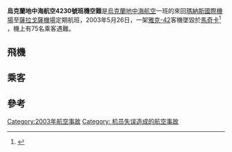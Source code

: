 {{Infobox Airliner accident
|name             = UM Airlines Flight 4230
|occurrence_type  = Accident
|image            = Yakovlev_Yak-42D,_UM_Air_AN2343397.jpg 
|image_size       = 250
|alt              =
|caption          = 空难中坠毁的飞机。
|date             = 2003年5月26日
|Type             = [[可控飛行撞地|可控飛行撞地]]
|Site             = [[土耳其|土耳其]][[馬奇卡|馬奇卡]]附近
|coordinates      =
|Aircraft_type    = [[雅克-42|雅克-42]]
|aircraft_name    =
|Operator         = [[烏克蘭地中海航空|烏克蘭地中海航空]]
|tail_number      = UR-42352
|Origin           = [[瑪納斯國際機場|瑪納斯國際機場]]
|StopoverA         = [[特拉布宗機場|特拉布宗機場]]
|Destination      = [[薩拉戈薩機場|薩拉戈薩機場]]
|Crew             = 13
|Passengers       = 62
|Fatalities       = 75
|Injuries         = 0
}}

{{Coord|40|48|24.77|N|39|39|21.86|E|display=title}}
{{expand language}}

'''烏克蘭地中海航空4230號班機空難'''是[[烏克蘭地中海航空|烏克蘭地中海航空]]一班的來回[[瑪納斯國際機場|瑪納斯國際機場]]至[[薩拉戈薩機場|薩拉戈薩機場]]定期航班，2003年5月26日，一架[[雅克-42|雅克-42]]客機墜毀於[[馬奇卡|馬奇卡]]<ref name=bbc>{{Cite web | url = http://news.bbc.co.uk/1/hi/world/europe/2937584.stm | title = Turkey air crash kills Spanish troops | date = 2003-05-26 | publisher = BBC News | accessdate = 2014-01-15 | archive-date = 2004-06-09 | archive-url = https://web.archive.org/web/20040609140327/http://news.bbc.co.uk/1/hi/world/europe/2937584.stm | dead-url = no }}</ref> ，機上有75名乘客遇難。

==飛機==

==乘客==


==參考==
<references/>




{{2003年航空事故}}
[[Category:2003年航空事故|Category:2003年航空事故]]
[[Category:_机员失误造成的航空事故|Category: 机员失误造成的航空事故]]